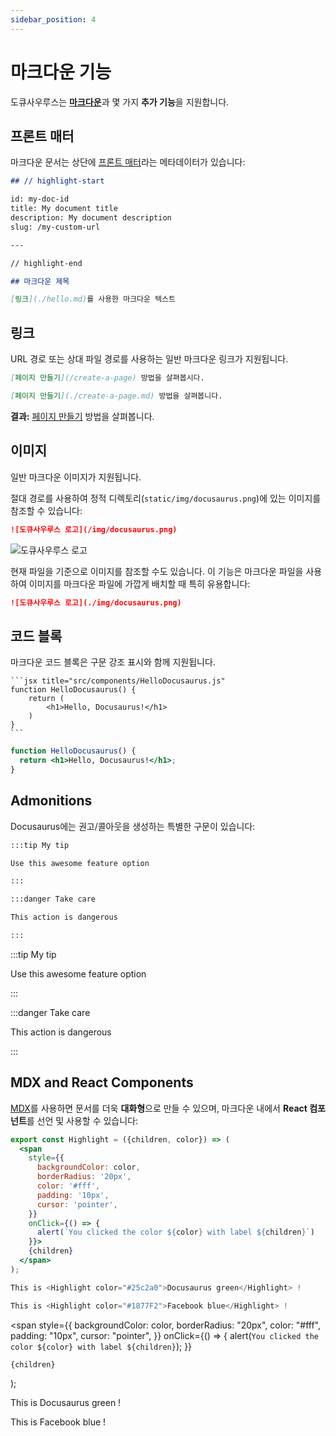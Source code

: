```yaml
---
sidebar_position: 4
---
```


<!-- markdownlint-disable MD033 -->

# 마크다운 기능

도큐사우루스는 [**마크다운**](https://daringfireball.net/projects/markdown/syntax)과 몇 가지 **추가 기능**을 지원합니다.

## 프론트 매터

마크다운 문서는 상단에 [프론트 매터](https://jekyllrb.com/docs/front-matter/)라는 메타데이터가 있습니다:

```md title="my-doc.md"
## // highlight-start

id: my-doc-id
title: My document title
description: My document description
slug: /my-custom-url

---

// highlight-end

## 마크다운 제목

[링크](./hello.md)를 사용한 마크다운 텍스트
```

## 링크

URL 경로 또는 상대 파일 경로를 사용하는 일반 마크다운 링크가 지원됩니다.

```md
[페이지 만들기](/create-a-page) 방법을 살펴봅시다.
```

```md
[페이지 만들기](./create-a-page.md) 방법을 살펴봅니다.
```

**결과:** [페이지 만들기](./create-a-page.md) 방법을 살펴봅니다.

## 이미지

일반 마크다운 이미지가 지원됩니다.

절대 경로를 사용하여 정적 디렉토리(`static/img/docusaurus.png`)에 있는 이미지를 참조할 수 있습니다:

```md
![도큐사우루스 로고](/img/docusaurus.png)
```

![도큐사우루스 로고](/img/docusaurus.png)

현재 파일을 기준으로 이미지를 참조할 수도 있습니다. 이 기능은 마크다운 파일을 사용하여 이미지를 마크다운 파일에 가깝게 배치할 때 특히 유용합니다:

```md
![도큐사우루스 로고](./img/docusaurus.png)
```

## 코드 블록

마크다운 코드 블록은 구문 강조 표시와 함께 지원됩니다.

    ```jsx title="src/components/HelloDocusaurus.js"
    function HelloDocusaurus() {
        return (
            <h1>Hello, Docusaurus!</h1>
        )
    }
    ```

```jsx title="src/components/HelloDocusaurus.js"
function HelloDocusaurus() {
  return <h1>Hello, Docusaurus!</h1>;
}
```

## Admonitions

Docusaurus에는 권고/콜아웃을 생성하는 특별한 구문이 있습니다:

```md
:::tip My tip

Use this awesome feature option

:::

:::danger Take care

This action is dangerous

:::
```

:::tip My tip

Use this awesome feature option

:::

:::danger Take care

This action is dangerous

:::

## MDX and React Components

[MDX](https://mdxjs.com/)를 사용하면 문서를 더욱 **대화형**으로 만들 수 있으며, 마크다운 내에서 **React 컴포넌트**를 선언 및 사용할 수 있습니다:

```jsx
export const Highlight = ({children, color}) => (
  <span
    style={{
      backgroundColor: color,
      borderRadius: '20px',
      color: '#fff',
      padding: '10px',
      cursor: 'pointer',
    }}
    onClick={() => {
      alert(`You clicked the color ${color} with label ${children}`)
    }}>
    {children}
  </span>
);

This is <Highlight color="#25c2a0">Docusaurus green</Highlight> !

This is <Highlight color="#1877F2">Facebook blue</Highlight> !
```

  <span
    style={{
      backgroundColor: color,
      borderRadius: "20px",
      color: "#fff",
      padding: "10px",
      cursor: "pointer",
    }}
    onClick={() => {
      alert(`You clicked the color ${color} with label ${children}`);
    }}
  >
    {children}
  </span>
);

This is <Highlight color="#25c2a0">Docusaurus green</Highlight> !

This is <Highlight color="#1877F2">Facebook blue</Highlight> !
